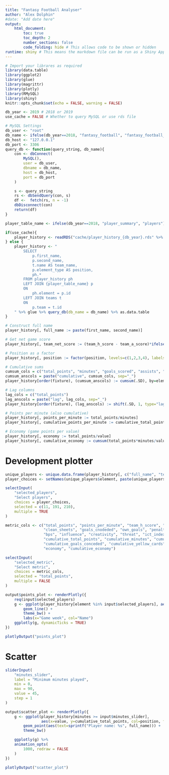 ```yaml
---
title: "Fantasy Football Analyser"
author: "Alex Dolphin"
#date: "Add date here"
output:
    html_document:
        toc: true
        toc_depth: 2
        number_sections: false
        code_folding: hide # This allows code to be shown or hidden
runtime: shiny # This means the markdown file can be run as a Shiny App, i.e. by a Shiny Server
---
```


```r
# Import your librares as required
library(data.table)
library(ggplot2)
library(glue)
library(magrittr)
library(plotly)
library(RMySQL)
library(shiny)
knitr::opts_chunk$set(echo = FALSE, warning = FALSE)
```

```r
db_year <- 2019 # 2018 or 2019
use_cache = FALSE # Whether to query MySQL or use rds file

# MySQL Settings
db_user <- "root"
db_name <- ifelse(db_year==2018, "fantasy_football", "fantasy_football_2019")
db_host <- "127.0.0.1"
db_port <- 3306
query_db <- function(query_string, db_name){
    con <- dbConnect(
        MySQL(),
        user = db_user,
        dbname = db_name,
        host = db_host,
        port = db_port
    )

    s <- query_string
    rs <- dbSendQuery(con, s)
    df <-  fetch(rs, n = -1)
    dbDisconnect(con)
    return(df)
}
```

```r
player_table_name <- ifelse(db_year==2018, "player_summary", "players")

if(use_cache){
    player_history <- readRDS("cache/player_history_{db_year}.rds" %>% glue)
} else {
    player_history <- "
        SELECT
            p.first_name,
            p.second_name,
            t.name AS team_name,
            p.element_type AS position,
            ph.*
        FROM player_history ph
        LEFT JOIN {player_table_name} p
        ON
            ph.element = p.id
        LEFT JOIN teams t
        ON
            p.team = t.id
    " %>% glue %>% query_db(db_name = db_name) %>% as.data.table
}
```

```r
# Construct full name
player_history[, full_name := paste(first_name, second_name)]

# Get net game score
player_history[, team_net_score := (team_h_score - team_a_score)*ifelse(was_home==1,1,-1)]

# Position as a factor
player_history[, position := factor(position, levels=c(1,2,3,4), labels=c("GK", "DF", "MF", "FW"))]

# Cumulative sums
cumsum_cols = c("total_points", "minutes", "goals_scored", "assists", "clean_sheets", "goals_conceded", "yellow_cards", "red_cards", "bonus")
cumsum_anscols = paste("cumulative", cumsum_cols, sep="_")
player_history[order(fixture), (cumsum_anscols) := cumsum(.SD), by=element, .SDcols=cumsum_cols]

# Lag columns
lag_cols = c("total_points")
lag_anscols = paste("lag", lag_cols, sep="_")
player_history[order(fixture), (lag_anscols) := shift(.SD, 1, type="lag"), by=element, .SDcols=lag_cols]

# Points per minute (also cumulative)
player_history[, points_per_minute := total_points/minutes]
player_history[, cumulative_points_per_minute := cumulative_total_points/cumulative_minutes]

# Economy (game points per value)
player_history[, economy := total_points/value]
player_history[, cumulative_economy := cumsum(total_points*minutes/value)/cumsum(minutes), by=element]
```

# Development plotter

```r
unique_players <- unique.data.frame(player_history[, c("full_name", "team_name", "element")])
player_choices <- setNames(unique_players$element, paste(unique_players$full_name, "-", unique_players$team_name))

selectInput(
    "selected_players",
    "Select players",
    choices = player_choices,
    selected = c(11, 191, 210),
    multiple = TRUE
)

metric_cols <- c("total_points", "points_per_minute", "team_h_score", "team_a_score", "team_net_score", "minutes", "goals_scored", "assists",
                 "clean_sheets", "goals_cnodeded", "own_goals", "penalties_saved", "penalties_missed", "yellow_cards", "red_cards", "saves", "bonus",
                 "bps", "influence", "creativity", "threat", "ict_index", "value", "transfers_balance", "selected", "transfers_in", "transfers_out",
                 "cumulative_total_points", "cumulative_minutes", "cumulative_goals_scored", "cumulative_assists", "cumulative_clean_sheets",
                 "cumulative_goals_conceded", "cumulative_yellow_cards", "cumulative_red_cards", "cumulative_bonus", "cumulative_points_per_minute",
                 "economy", "cumulative_economy")

selectInput(
    "selected_metric",
    "Select metric",
    choices = metric_cols,
    selected = "total_points",
    multiple = FALSE
)
```

```r
output$points_plot <- renderPlotly({
    req(input$selected_players)
    g <- ggplot(player_history[element %in% input$selected_players], aes_string(x="round", y=input$selected_metric, col="full_name")) +
        geom_line() +
        theme_bw() +
        labs(x="Game week", col="Name")
    ggplotly(g, dynamicTicks = TRUE)
})

plotlyOutput("points_plot")
```

# Scatter

```r
sliderInput(
    "minutes_slider",
    label = "Minimum minutes played",
    min = 0,
    max = 90,
    value = 45,
    step = 1
)
```

```r
output$scatter_plot <- renderPlotly({
    g <- ggplot(player_history[minutes >= input$minutes_slider],
                aes(x=value, y=cumulative_total_points, col=position, frame=round)) +
        geom_point(aes(text=sprintf("Player name: %s", full_name))) +
        theme_bw()

    ggplotly(g) %>%
    animation_opts(
        1000, redraw = FALSE
    )
})

plotlyOutput("scatter_plot")
```



